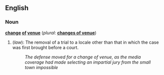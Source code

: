 ==English==

=== Noun ===
'''[[change]] [[of]] [[venue]]''' (''plural'': '''[[changes of venue]]''')

# (''law''): The removal of a trial to a locale other than that in which the case was first brought before a court.
#: ''The defense moved for a change of venue, as the media coverage had made selecting an impartial jury from the small town impossible''